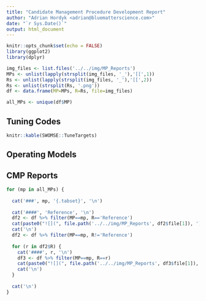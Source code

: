 ```yaml
---
title: "Candidate Management Procedure Development Report"
author: "Adrian Hordyk <adrian@bluematterscience.com>"
date: "`r Sys.Date()`"
output: html_document
---
```


```r
knitr::opts_chunk$set(echo = FALSE)
library(ggplot2)
library(dplyr)
```

```r
img_files <- list.files('../../img/MP_Reports')
MPs <- unlist(lapply(strsplit(img_files, '_'),'[[',1)) 
Rs <- unlist(lapply(strsplit(img_files, '_'),'[[',2)) 
Rs <- unlist(strsplit(Rs, '.png'))
df <- data.frame(MP=MPs, R=Rs, file=img_files)

all_MPs <- unique(df$MP)
```

## Tuning Codes

```r
knitr::kable(SWOMSE::TuneTargets)
```

## Operating Models 


## CMP Reports {.tabset}
```r
for (mp in all_MPs) {
  
  cat('###', mp, '{.tabset}', '\n')
  
  cat('####', 'Reference', '\n')
  df2 <- df %>% filter(MP==mp, R=='Reference')
  cat(paste0("![](", file.path('../../img/MP_Reports', df2$file[1]), ')'), "\n")
  cat('\n')
  df2 <- df %>% filter(MP==mp, R!='Reference')
  
  for (r in df2$R) {
    cat('####', r, '\n')
    df3 <- df %>% filter(MP==mp, R==r)
    cat(paste0("![](", file.path('../../img/MP_Reports', df3$file[1]), ')'), "\n")
    cat('\n')
  }
  
  cat('\n')
}



```

